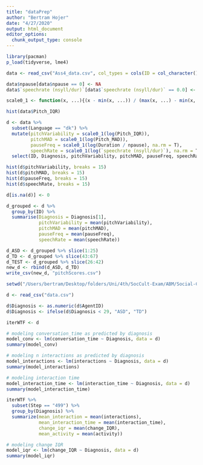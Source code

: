 ```yaml
---
title: "dataPrep"
author: "Bertram Hojer"
date: "4/27/2020"
output: html_document
editor_options: 
  chunk_output_type: console
---
```


```r
library(pacman)
p_load(tidyverse, lme4)

data <- read_csv("Ass4_data.csv", col_types = cols(ID = col_character()))

data$npause[data$npause == 0] <- NA
data$`speechrate (nsyll/dur)`[data$`speechrate (nsyll/dur)` == 0.0] <- NA

scale0_1 <- function(x, ...){(x - min(x, ...)) / (max(x, ...) - min(x, ...))}

hist(data$Pitch_IQR)

d <- data %>% 
  subset(Language == "dk") %>% 
  mutate(pitchVariability = scale0_1(log(Pitch_IQR)),
         pitchMAD = scale0_1(log(Pitch_MAD)),
         pauseFreq = scale0_1(log(Duration / npause), na.rm = T),
         speechRate = scale0_1(log(`speechrate (nsyll/dur)`), na.rm = T)) %>%
  select(ID, Diagnosis, pitchVariability, pitchMAD, pauseFreq, speechRate)

hist(d$pitchVariability, breaks = 15)
hist(d$pitchMAD, breaks = 15)
hist(d$pauseFreq, breaks = 15)
hist(d$speechRate, breaks = 15)

d[is.na(d)] <- 0

d_grouped <- d %>% 
  group_by(ID) %>%
  summarise(Diagnosis = Diagnosis[1],
            pitchVariability = mean(pitchVariability),
            pitchMAD = mean(pitchMAD),
            pauseFreq = mean(pauseFreq),
            speechRate = mean(speechRate))

d_ASD <- d_grouped %>% slice(1:25)
d_TD <- d_grouped %>% slice(43:67)
d_TEST <- d_grouped %>% slice(26:42)
new_d <- rbind(d_ASD, d_TD)
write_csv(new_d, "pitchScores.csv")

```


```r
setwd("/Users/bertram/Desktop/folders/Uni/4th/SocCult-Exam/ABM/Social-Cultural-Dynamics")

d <- read_csv("data.csv")

d$Diagnosis <- as.numeric(d$AgentID)
d$Diagnosis <- ifelse(d$Diagnosis < 29, "ASD", "TD")

iterWTF <- d

# modeling conversation_time as predicted by diagnosis
model_conv <- lm(conversation_time ~ Diagnosis, data = d)
summary(model_conv)

# modeling n interactions as predicted by diagnosis
model_interactions <- lm(interactions ~ Diagnosis, data = d)
summary(model_interactions)

# modeling interaction time
model_interaction_time <- lm(interaction_time ~ Diagnosis, data = d)
summary(model_interaction_time)

iterWTF %>% 
  subset(Step == "499") %>% 
  group_by(Diagnosis) %>% 
  summarize(mean_interaction = mean(interactions),
            mean_interaction_time = mean(interaction_time),
            change_iqr = mean(change_IQR),
            mean_activity = mean(activity))

# modeling change IQR
model_iqr <- lm(change_IQR ~ Diagnosis, data = d)
summary(model_iqr)
```




